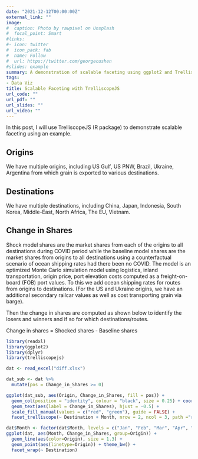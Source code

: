 ```yaml
---
date: "2021-12-12T00:00:00Z"
external_link: ""
image:
#  caption: Photo by rawpixel on Unsplash
#  focal_point: Smart
#links:
#- icon: twitter
#  icon_pack: fab
#  name: Follow
#  url: https://twitter.com/georgecushen
#slides: example
summary: A demonstration of scalable faceting using ggplot2 and TrelliscopeJS R pacakges.
tags:
- Data Viz
title: Scalable Faceting with TrelliscopeJS
url_code: ""
url_pdf: ""
url_slides: ""
url_video: ""
---
```


In this post, I will use TrelliscopeJS (R package) to demonstrate scalable faceting using an example. 

## Origins

We have multiple origins, including US Gulf, US PNW, Brazil, Ukraine, Argentina from which grain is exported to various destinations.

## Destinations

We have multiple destinations, including China, Japan, Indonesia, South Korea, Middle-East, North Africa, The EU, Vietnam.

## Change in Shares

Shock model shares are the market shares from each of the origins to all destinations during COVID period while the baseline model shares are the market shares from origins to all destinations using a counterfactual scenario of ocean shipping rates had there been no COVID. The model is an optimized Monte Carlo simulation model using logistics, inland transportation, origin price, port elevation costs computed as a freight-on-board (FOB) port values. To this we add ocean shipping rates for routes from origins to destinations. (For the US and Ukraine origins, we have an additional secondary railcar values as well as cost transporting grain via barge).

Then the change in shares are computed as shown below to identify the losers and winners and if so for which destinations/routes.

Change in shares = Shocked shares - Baseline shares 

<script src="https://unpkg.com/trelliscopejs-lib/dist/trelliscope.min.js" type="application/octet-stream" id="data"></script>

```r
library(readxl)
library(ggplot2)
library(dplyr)
library(trelliscopejs)

dat <- read_excel("diff.xlsx")

dat_sub <- dat %>%
  mutate(pos = Change_in_Shares >= 0)

ggplot(dat_sub, aes(Origin, Change_in_Shares, fill = pos)) +
  geom_col(position = "identity", colour = "black", size = 0.25) + coord_flip() + theme_bw() +
  geom_text(aes(label = Change_in_Shares), hjust = -0.5) +
  scale_fill_manual(values = c("red", "green"), guide = FALSE) +
  facet_trelliscope(~ Destination + Month, nrow = 2, ncol = 3, path ="rmarkdown_files")
```


```r
dat$Month <- factor(dat$Month, levels = c("Jan", "Feb", "Mar", "Apr", "May", "Jun", "Jul", "Aug", "Sep", "Oct", "Nov", "Dec"))
ggplot(dat, aes(Month, Change_in_Shares, group=Origin)) +
  geom_line(aes(color=Origin), size = 1.3) +
  geom_point(aes(linetype=Origin)) + theme_bw() +
  facet_wrap(~ Destination)
```

